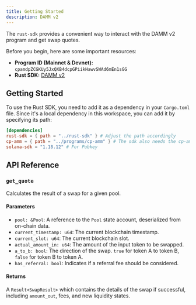 ```yaml
---
title: Getting Started
description: DAMM v2
---
```


The `rust-sdk` provides a convenient way to interact with the DAMM v2 program and get swap quotes.

Before you begin, here are some important resources:

-   **Program ID (Mainnet & Devnet):** `cpamdpZCGKUy5JxQXB4dcpGPiikHawvSWAd6mEn1sGG`
-   **Rust SDK:** [DAMM v2](https://github.com/MeteoraAg/damm-v2/tree/main/rust-sdk)

## Getting Started

To use the Rust SDK, you need to add it as a dependency in your `Cargo.toml` file. Since it's a local dependency in this workspace, you can add it by specifying its path:

```toml
[dependencies]
rust-sdk = { path = "../rust-sdk" } # Adjust the path accordingly
cp-amm = { path = "../programs/cp-amm" } # The sdk also needs the cp-amm crate
solana-sdk = "1.18.12" # For Pubkey
```

## API Reference

### `get_quote`

Calculates the result of a swap for a given pool.

#### Parameters

- `pool: &Pool`: A reference to the `Pool` state account, deserialized from on-chain data.
- `current_timestamp: u64`: The current blockchain timestamp.
- `current_slot: u64`: The current blockchain slot.
- `actual_amount_in: u64`: The amount of the input token to be swapped.
- `a_to_b: bool`: The direction of the swap. `true` for token A to token B, `false` for token B to token A.
- `has_referral: bool`: Indicates if a referral fee should be considered.

#### Returns

A `Result<SwapResult>` which contains the details of the swap if successful, including `amount_out`, fees, and new liquidity states. 